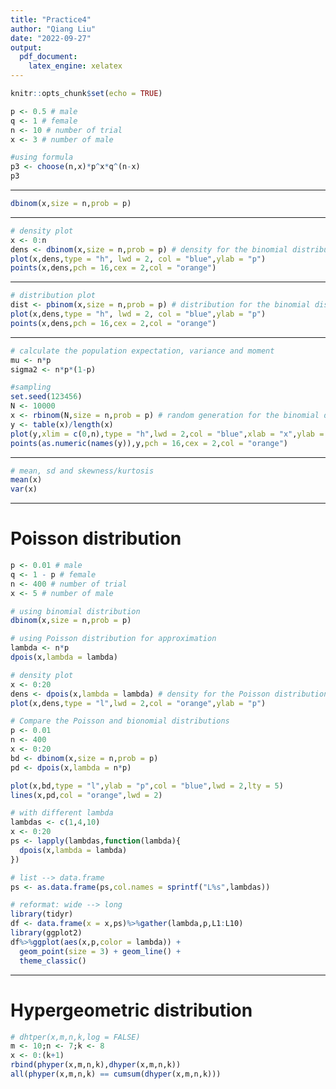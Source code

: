 ```yaml
---
title: "Practice4"
author: "Qiang Liu"
date: "2022-09-27"
output:
  pdf_document: 
    latex_engine: xelatex
---
```


```r
knitr::opts_chunk$set(echo = TRUE)
```

```r
p <- 0.5 # male
q <- 1 # female
n <- 10 # number of trial
x <- 3 # number of male

#using formula
p3 <- choose(n,x)*p^x*q^(n-x)
p3
```

******

```r
dbinom(x,size = n,prob = p)
```

******

```r
# density plot
x <- 0:n
dens <- dbinom(x,size = n,prob = p) # density for the binomial distribution
plot(x,dens,type = "h", lwd = 2, col = "blue",ylab = "p")
points(x,dens,pch = 16,cex = 2,col = "orange")
```

******

```r
# distribution plot
dist <- pbinom(x,size = n,prob = p) # distribution for the binomial distribution
plot(x,dens,type = "h", lwd = 2, col = "blue",ylab = "p")
points(x,dens,pch = 16,cex = 2,col = "orange")
```

******

```r
# calculate the population expectation, variance and moment
mu <- n*p
sigma2 <- n*p*(1-p)

#sampling
set.seed(123456)
N <- 10000
x <- rbinom(N,size = n,prob = p) # random generation for the binomial distribution
y <- table(x)/length(x)
plot(y,xlim = c(0,n),type = "h",lwd = 2,col = "blue",xlab = "x",ylab = "p")
points(as.numeric(names(y)),y,pch = 16,cex = 2,col = "orange")
```

******

```r
# mean, sd and skewness/kurtosis
mean(x)
var(x)
```

******

# Poisson distribution
```r
p <- 0.01 # male
q <- 1 - p # female
n <- 400 # number of trial
x <- 5 # number of male

# using binomial distribution
dbinom(x,size = n,prob = p)

# using Poisson distribution for approximation
lambda <- n*p
dpois(x,lambda = lambda)

# density plot
x <- 0:20
dens <- dpois(x,lambda = lambda) # density for the Poisson distribution
plot(x,dens,type = "l",lwd = 2,col = "orange",ylab = "p")

# Compare the Poisson and bionomial distributions
p <- 0.01
n <- 400
x <- 0:20
bd <- dbinom(x,size = n,prob = p)
pd <- dpois(x,lambda = n*p)

plot(x,bd,type = "l",ylab = "p",col = "blue",lwd = 2,lty = 5)
lines(x,pd,col = "orange",lwd = 2)

# with different lambda
lambdas <- c(1,4,10)
x <- 0:20
ps <- lapply(lambdas,function(lambda){
  dpois(x,lambda = lambda)
})

# list --> data.frame
ps <- as.data.frame(ps,col.names = sprintf("L%s",lambdas))

# reformat: wide --> long
library(tidyr)
df <- data.frame(x = x,ps)%>%gather(lambda,p,L1:L10)
library(ggplot2)
df%>%ggplot(aes(x,p,color = lambda)) + 
  geom_point(size = 3) + geom_line() + 
  theme_classic()
```

******

# Hypergeometric distribution
```r
# dhtper(x,m,n,k,log = FALSE)
m <- 10;n <- 7;k <- 8
x <- 0:(k+1)
rbind(phyper(x,m,n,k),dhyper(x,m,n,k))
all(phyper(x,m,n,k) == cumsum(dhyper(x,m,n,k)))
```